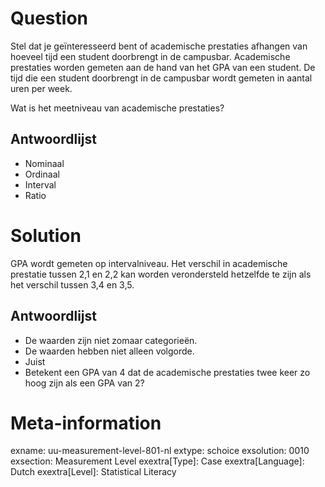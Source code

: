 Question
========
  
Stel dat je geïnteresseerd bent of academische prestaties afhangen van hoeveel tijd een student doorbrengt in de campusbar. Academische prestaties worden gemeten aan de hand van het GPA van een student. De tijd die een student doorbrengt in de campusbar wordt gemeten in aantal uren per week.


Wat is het meetniveau van academische prestaties?

  
Antwoordlijst
----------
* Nominaal
* Ordinaal
* Interval
* Ratio

Solution
========
GPA wordt gemeten op intervalniveau. Het verschil in academische prestatie tussen 2,1 en 2,2 kan worden verondersteld hetzelfde te zijn als het verschil tussen 3,4 en 3,5.


Antwoordlijst
----------
* De waarden zijn niet zomaar categorieën.
* De waarden hebben niet alleen volgorde.
* Juist
* Betekent een GPA van 4 dat de academische prestaties twee keer zo hoog zijn als een GPA van 2?

Meta-information
================
exname: uu-measurement-level-801-nl
extype: schoice
exsolution: 0010
exsection: Measurement Level
exextra[Type]: Case
exextra[Language]: Dutch
exextra[Level]: Statistical Literacy
